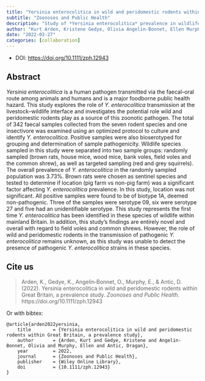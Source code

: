 ```yaml
---
title: "Yersinia enterocolitica in wild and peridomestic rodents within Great Britain, a prevalence study"
subtitle: "Zoonoses and Public Health"
description: "Study of *Yersinia enterocolitica* prevalence in wildlife species in Great Britain."
author: "Kurt Arden, Kristene Gedye, Olivia Angelin-Bonnet, Ellen Murphy, Dragan Antic"
date: "2022-03-27"
categories: [collaboration]
---
```


- DOI: <https://doi.org/10.1111/zph.12943>

## Abstract

*Yersinia enterocolitica* is a human pathogen transmitted via the faecal–oral route among animals and humans and is a major foodborne public health hazard. This study explores the role of *Y. enterocolitica* transmission at the livestock–wildlife interface and investigates the potential role wild and peridomestic rodents play as a source of this zoonotic pathogen. The total of 342 faecal samples collected from the seven rodent species and one insectivore was examined using an optimized protocol to culture and identify *Y. enterocolitica*. Positive samples were also bioserotyped for grouping and determination of sample pathogenicity. Wildlife species sampled in this study were separated into two sample groups: randomly sampled (brown rats, house mice, wood mice, bank voles, field voles and the common shrew), as well as targeted sampling (red and grey squirrels). The overall prevalence of *Y. enterocolitica* in the randomly sampled population was 3.73%. Brown rats were chosen as sentinel species and tested to determine if location (pig farm vs non-pig farm) was a significant factor affecting *Y. enterocolitica* prevalence. In this study, location was not significant. All positive samples were found to be of biotype 1A, deemed non-pathogenic. Three of the samples were serotype 09, six were serotype 27 and five had an unidentifiable serotype. This study represents the first time *Y. enterocolitica* has been identified in these species of wildlife within mainland Britain. In addition, this study's findings are entirely novel and overall with regard to field voles and common shrews. However, the role of wild and peridomestic rodents in the transmission of pathogenic *Y. enterocolitica* remains unknown, as this study was unable to detect the presence of pathogenic *Y. enterocolitica* strains in these species.

## Cite us

> Arden, K., Gedye, K., Angelin‐Bonnet, O., Murphy, E., & Antic, D. (2022). Yersinia enterocolitica in wild and peridomestic rodents within Great Britain, a prevalence study. *Zoonoses and Public Health*. https://doi.org/10.1111/zph.12943

Or with bibtex:

```
@article{arden2022yersinia,
	title        = {Yersinia enterocolitica in wild and peridomestic rodents within Great Britain, a prevalence study},
	author       = {Arden, Kurt and Gedye, Kristene and Angelin-Bonnet, Olivia and Murphy, Ellen and Antic, Dragan},
	year         = 2022,
	journal      = {Zoonoses and Public Health},
	publisher    = {Wiley Online Library},
	doi          = {10.1111/zph.12943}
}

```
